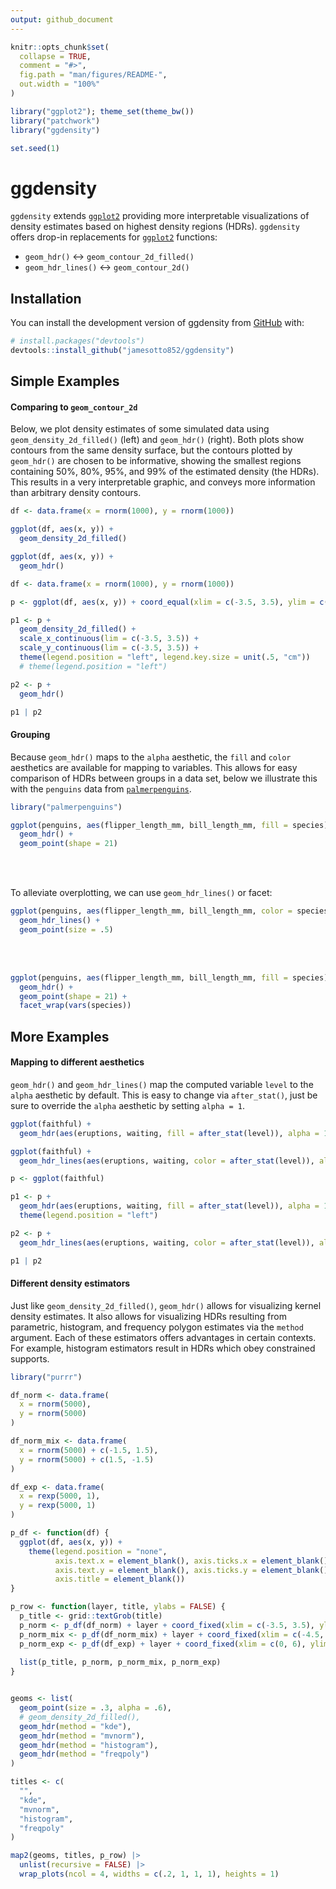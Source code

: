 ```yaml
---
output: github_document
---
```


<!-- README.md is generated from README.Rmd. Please edit that file -->

```r
knitr::opts_chunk$set(
  collapse = TRUE,
  comment = "#>",
  fig.path = "man/figures/README-",
  out.width = "100%"
)
```

```r
library("ggplot2"); theme_set(theme_bw())
library("patchwork")
library("ggdensity")

set.seed(1)
```

# ggdensity

<!-- badges: start -->
<!-- badges: end -->

`ggdensity` extends [`ggplot2`](https://github.com/tidyverse/ggplot2) providing more interpretable visualizations of density estimates based on highest density regions (HDRs).
`ggdensity` offers drop-in replacements for [`ggplot2`](https://github.com/tidyverse/ggplot2) functions:

- `geom_hdr()` $\longleftrightarrow$ `geom_contour_2d_filled()`
- `geom_hdr_lines()` $\longleftrightarrow$ `geom_contour_2d()`

## Installation

You can install the development version of ggdensity from [GitHub](https://github.com/) with:

``` r
# install.packages("devtools")
devtools::install_github("jamesotto852/ggdensity")
```

## Simple Examples

#### Comparing to `geom_contour_2d`

Below, we plot density estimates of some simulated data using `geom_density_2d_filled()` (left) and `geom_hdr()` (right).
Both plots show contours from the same density surface, but the contours plotted by `geom_hdr()` are chosen to be informative,
showing the smallest regions containing $50\%$, $80\%$, $95\%$, and $99\%$ of the estimated density (the HDRs).
This results in a very interpretable graphic, and conveys more information than arbitrary density contours.

<!-- Minor sleight-of-hand, don't want readers to worry about theme and patchwork syntax -->
```r
df <- data.frame(x = rnorm(1000), y = rnorm(1000))

ggplot(df, aes(x, y)) + 
  geom_density_2d_filled()

ggplot(df, aes(x, y)) + 
  geom_hdr()
```
```r
df <- data.frame(x = rnorm(1000), y = rnorm(1000))

p <- ggplot(df, aes(x, y)) + coord_equal(xlim = c(-3.5, 3.5), ylim = c(-3.5, 3.5), expand = FALSE)

p1 <- p +
  geom_density_2d_filled() + 
  scale_x_continuous(lim = c(-3.5, 3.5)) +
  scale_y_continuous(lim = c(-3.5, 3.5)) +
  theme(legend.position = "left", legend.key.size = unit(.5, "cm"))
  # theme(legend.position = "left")

p2 <- p +
  geom_hdr()

p1 | p2
```

#### Grouping

Because `geom_hdr()` maps to the `alpha` aesthetic, the `fill` and `color` aesthetics are available for mapping to variables.
This allows for easy comparison of HDRs between groups in a data set, below we illustrate this with the `penguins` data from [`palmerpenguins`](https://github.com/allisonhorst/palmerpenguins).

```r
library("palmerpenguins")

ggplot(penguins, aes(flipper_length_mm, bill_length_mm, fill = species)) +
  geom_hdr() +
  geom_point(shape = 21)
```

<br>
<br>

To alleviate overplotting, we can use `geom_hdr_lines()` or facet:

```r
ggplot(penguins, aes(flipper_length_mm, bill_length_mm, color = species)) +
  geom_hdr_lines() +
  geom_point(size = .5)
```

<br>
<br>

```r
ggplot(penguins, aes(flipper_length_mm, bill_length_mm, fill = species)) +
  geom_hdr() +
  geom_point(shape = 21) +
  facet_wrap(vars(species))
```

## More Examples


#### Mapping to different aesthetics

`geom_hdr()` and `geom_hdr_lines()` map the computed variable `level` to the `alpha` aesthetic by default.
This is easy to change via `after_stat()`,
just be sure to override the `alpha` aesthetic by setting `alpha = 1`.

<!-- Again, sleight-of-hand for legend formatting and patchwork -->
```r
ggplot(faithful) +
  geom_hdr(aes(eruptions, waiting, fill = after_stat(level)), alpha = 1)

ggplot(faithful) +
  geom_hdr_lines(aes(eruptions, waiting, color = after_stat(level)), alpha = 1)
```
```r
p <- ggplot(faithful)

p1 <- p +
  geom_hdr(aes(eruptions, waiting, fill = after_stat(level)), alpha = 1) +
  theme(legend.position = "left")

p2 <- p +
  geom_hdr_lines(aes(eruptions, waiting, color = after_stat(level)), alpha = 1)

p1 | p2
```

#### Different density estimators

Just like `geom_density_2d_filled()`, `geom_hdr()` allows for visualizing kernel density estimates.
It also allows for visualizing HDRs resulting from parametric, histogram, and frequency polygon estimates via the `method` argument.
Each of these estimators offers advantages in certain contexts.
For example, histogram estimators result in HDRs which obey constrained supports.

```r
library("purrr")

df_norm <- data.frame(
  x = rnorm(5000),
  y = rnorm(5000)
)

df_norm_mix <- data.frame(
  x = rnorm(5000) + c(-1.5, 1.5),
  y = rnorm(5000) + c(1.5, -1.5)
)

df_exp <- data.frame(
  x = rexp(5000, 1),
  y = rexp(5000, 1)
)

p_df <- function(df) {
  ggplot(df, aes(x, y)) + 
    theme(legend.position = "none",
          axis.text.x = element_blank(), axis.ticks.x = element_blank(),
          axis.text.y = element_blank(), axis.ticks.y = element_blank(),
          axis.title = element_blank())
}

p_row <- function(layer, title, ylabs = FALSE) {
  p_title <- grid::textGrob(title)
  p_norm <- p_df(df_norm) + layer + coord_fixed(xlim = c(-3.5, 3.5), ylim = c(-3.5, 3.5))
  p_norm_mix <- p_df(df_norm_mix) + layer + coord_fixed(xlim = c(-4.5, 4.5), ylim = c(-4.5, 4.5))
  p_norm_exp <- p_df(df_exp) + layer + coord_fixed(xlim = c(0, 6), ylim = c(0, 6))
  
  list(p_title, p_norm, p_norm_mix, p_norm_exp)
}


geoms <- list(
  geom_point(size = .3, alpha = .6),
  # geom_density_2d_filled(),
  geom_hdr(method = "kde"),
  geom_hdr(method = "mvnorm"),
  geom_hdr(method = "histogram"),
  geom_hdr(method = "freqpoly")
)

titles <- c(
  "",
  "kde",
  "mvnorm",
  "histogram",
  "freqpoly"
)

map2(geoms, titles, p_row) |>
  unlist(recursive = FALSE) |>
  wrap_plots(ncol = 4, widths = c(.2, 1, 1, 1), heights = 1)

```



<!-- #### Bayesian applications -->

<!-- In the context of a Bayesian analysis, `geom_hdr()` creates plots of highest posterior regions. -->
<!-- All we need to do is give `geom_hdr()` a data frame with draws from a posterior, and  -->








